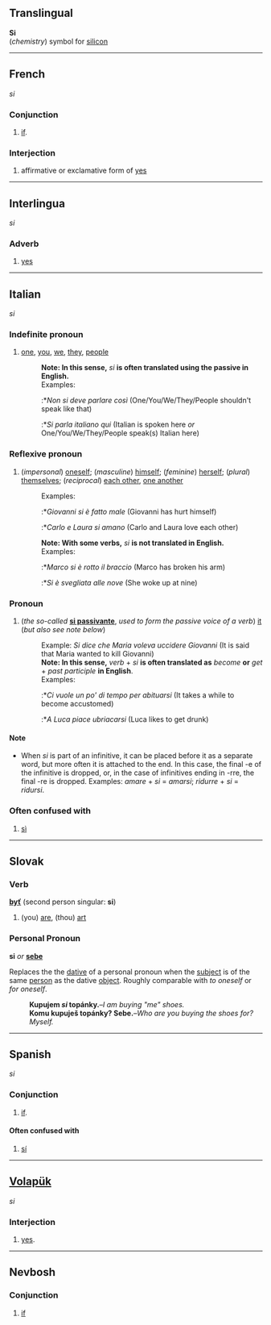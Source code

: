 ==Translingual==
'''Si'''<br>(''chemistry'') symbol for [[silicon]]

----
==French==
''si''

===Conjunction===
# [[if]].

===Interjection===
# affirmative or exclamative form of [[yes]]

----
==Interlingua==
''si''

===Adverb===
# [[yes]]

----
==Italian==
''si''

===Indefinite pronoun===
#[[one]], [[you]], [[we]], [[they]], [[people]]
#:'''Note: In this sense,''' ''si'' '''is often translated using the passive in English.'''
#:Examples:
#::*''Non si deve parlare così'' (One/You/We/They/People shouldn't speak like that)
#::*''Si parla italiano qui'' (Italian is spoken here ''or'' One/You/We/They/People speak(s) Italian here)

===Reflexive pronoun===
#(''impersonal'') [[oneself]]; (''masculine'') [[himself]]; (''feminine'') [[herself]]; (''plural'') [[themselves]]; (''reciprocal'') [[each other]], [[one another]]
#:Examples:
#::*''Giovanni si è fatto male'' (Giovanni has hurt himself)
#::*''Carlo e Laura si amano'' (Carlo and Laura love each other)
#:'''Note: With some verbs,''' ''si'' '''is not translated in English.'''
#:Examples:
#::*''Marco si è rotto il braccio'' (Marco has broken his arm)
#::*''Si è svegliata alle nove'' (She woke up at nine)

===Pronoun===
#(''the so-called'' '''[[si passivante]]''', ''used to form the passive voice of a verb'') [[it]] (''but also see note below'')
#:Example: ''Si dice che Maria voleva uccidere Giovanni'' (It is said that Maria wanted to kill Giovanni)
#:'''Note: In this sense,''' ''verb'' + ''si'' '''is often translated as''' ''become'' '''or''' ''get'' + ''past participle'' '''in English'''.
#:Examples:
#::*''Ci vuole un po' di tempo per abituarsi'' (It takes a while to become accustomed)
#::*''A Luca piace ubriacarsi'' (Luca likes to get drunk)

====Note====
*When ''si'' is part of an infinitive, it can be placed before it as a separate word, but more often it is attached to the end.  In this case, the final -e of the infinitive is dropped, or, in the case of infinitives ending in -rre, the final -re is dropped.  Examples: ''amare'' + ''si'' = ''amarsi''; ''ridurre'' + ''si'' = ''ridursi''.  

===Often confused with===
# [[sì#Italian|sì]]

----
== Slovak ==
=== Verb ===
'''[[byť#Slovak|byť]]''' (second person singular: '''si''')
# (you) [[are]], (thou) [[art]]
=== Personal Pronoun ===
'''si''' ''or'' '''[[sebe#Slovak|sebe]]'''

Replaces the the [[dative]] of a personal pronoun when the [[subject]] is of the same [[person]] as the dative [[object]]. Roughly comparable with ''to oneself'' or ''for oneself''.
:'''Kupujem ''si'' topánky.'''&ndash;''I am buying "me" shoes.''
:'''Komu kupuješ topánky? Sebe.'''&ndash;''Who are you buying the shoes for? Myself.''
----
==Spanish==
''si''

===Conjunction===
# [[if]].

====Often confused with====
# [[sí#Spanish|sí]]

----
==[[Volapük]]==
''si''

===Interjection===
# [[yes]].
----
==Nevbosh==
===Conjunction===
#[[if]]